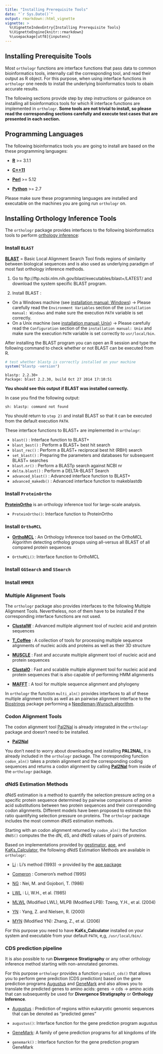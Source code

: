 ```yaml
---
title: "Installing Prerequisite Tools"
date: "`r Sys.Date()`"
output: rmarkdown::html_vignette
vignette: >
  %\VignetteIndexEntry{Installing Prerequisite Tools}
  %\VignetteEngine{knitr::rmarkdown}
  %\usepackage[utf8]{inputenc}
---
```



## Installing Prerequisite Tools

Most `orthologr` functions are interface functions that pass data to common
bioinformatics tools, internally call the corresponding tool, and read their output
as R object. For this purpose, when using interface functions in `orthologr` one needs to 
install the underlying bioinformatics tools to obain accurate results. 

The following sections provide step by step instructions or guideance on installing 
all bioinformatics tools for which R interface functions are implemented in `orthologr`.
__Some tools are not trivial to install, so please read the corresponding sections carefully
and execute test cases that are presented in each section.__


## Programming Languages

The following bioinformatics tools you are going to install are based on
the these programming languages:

 - [__R__](http://www.cran.r-project.org) >= 3.1.1
 
 - [__C++11__](http://isocpp.org/about)
 
 - [__Perl__](https://www.perl.org) >= 5.12
 
 - [__Python__](https://www.python.org) >= 2.7

Please make sure these programming languages are installed and executable on the machines you are going run `orthologr` on.

## Installing Orthology Inference Tools

The `orthologr` package provides interfaces to the following bioinformatics tools 
to perform [orthology inference](http://link.springer.com/protocol/10.1007%2F978-1-61779-582-4_9):


### Install `BLAST`

[__BLAST__](http://www.ncbi.nlm.nih.gov/guide/howto/run-blast-local/]) = Basic Local Alignment Search Tool finds regions of similarity between biological sequences and is also used as underlying paradigm of most fast orthology inference methods.

1) Go to ftp://ftp.ncbi.nlm.nih.gov/blast/executables/blast+/LATEST/ and download the system specific BLAST program.

2) Install BLAST :  

* On a Windows machine (see [installation manual: Windows](http://www.ncbi.nlm.nih.gov/books/NBK52637/))
-> Please carefully read the `Environment Variables` section of the `installation manual: Windows` and make sure the execution `PATH` variable is set correctly.
* On a Unix machine (see [installation manual: Unix](http://www.ncbi.nlm.nih.gov/books/NBK52640/)) 
-> Please carefully read the `Configuration` section of the `installation manual: Unix` and make sure the execution `PATH` variable is set correctly to `usr/local/bin`.

After installing the BLAST program you can open an R session and type the following command to check whether or not BLAST can be executed from R.

```r
# test whether blastp is correctly installed on your machine
system("blastp -version")
```

```
blastp: 2.2.30+
Package: blast 2.2.30, build Oct 27 2014 17:10:51
```

__You should see this output if BLAST was installed correctly.__

In case you find the following output:

```
sh: blastp: command not found
```

You should return to `step 2)` and install BLAST so that it can be executed
from the default execution `PATH`.

These interface functions to BLAST+ are implemented in `orthologr`:
 
 - `blast()` : Interface function to BLAST+
 - `blast_best()` : Perform a BLAST+ best hit search
 - `blast_rec()` : Perform a BLAST+ reciprocal best hit (RBH) search
 - `set_blast()` : Preparing the parameters and databases for subsequent BLAST+ searches
 - `blast.nr()` : Perform a BLASTp search against NCBI nr
 - `delta.blast()` : Perform a DELTA-BLAST Search
 - `advanced_blast()` : Advanced interface function to BLAST+
 - `advanced_makedb()` : Advanced interface function to makeblastdb
 
 
### Install `ProteinOrtho`
 
[__ProteinOrtho__](https://www.bioinf.uni-leipzig.de/Software/proteinortho/) is an orthology inference tool for large-scale analysis.
 
 * `ProteinOrtho()`: Interface function to ProteinOrtho

### Install `OrthoMCL`

 - [__OrthoMCL__](http://www.orthomcl.org/orthomcl/) : An Orthology Inference tool based on the OrthoMCL Algorithm detecting ortholog groups using all-versus all BLAST of all compared protein sequences
 
 * `OrthoMCL()`: Interface function to OrthoMCL
 

### Install `GGSearch` and `SSearch`

### Install `HMMER`



### Multiple Alignment Tools

The `orthologr` package also provides interfaces to the following Multiple Alignment Tools.
Nevertheless, non of them have to be installed if the corresponding interface functions
are not used.

 - [__ClustalW__](http://www.clustal.org/clustal2/) : Advanced multiple alignment tool of nucleic acid and protein sequences
 
 - [__T_Coffee__](http://www.tcoffee.org/Projects/tcoffee/) : A collection of tools for processing multiple sequence alignments
 of nucleic acids and proteins as well as their 3D structure
 
 - [__MUSCLE__](http://www.drive5.com/muscle/) : Fast and accurate multiple alignment tool of nucleic acid and protein sequences
 
 - [__ClustalO__](http://www.clustal.org/omega/) : Fast and scalable multiple alignment tool for nucleic acid and protein sequences that is also
 capable of performing HMM alignments
 
 - [__MAFFT__](http://mafft.cbrc.jp/alignment/software/) : A tool for multiple sequence alignment and phylogeny

In `orthologr` the function `multi_aln()` provides interfaces to all of these multiple alignment tools
as well as an pairwise alignment interface to the [Biostrings](http://www.bioconductor.org/packages/release/bioc/html/Biostrings.html) package performing a [Needleman-Wunsch algorithm](http://www.sciencedirect.com/science/article/pii/0022283670900574).


### Codon Alignment Tools

The codon alignment tool [Pal2Nal](http://www.bork.embl.de/pal2nal/) is already integrated in the `orthologr` package
and doesn't need to be installed.

 - [__Pal2Nal__](http://www.bork.embl.de/pal2nal/)

You don't need to worry about downloading and installing __PAL2NAL__, it is already included in the `orthologr` package.
The corresponding function `codon_aln()` takes a protein alignment and the corresponding coding sequences and returns
a codon alignment by calling [__Pal2Nal__](http://www.bork.embl.de/pal2nal/) from inside of the `orthologr` package.

### dNdS Estimation Methods

dNdS estimation is a method to quantify the selection pressure acting on a specific protein sequence determined by pairwise comparisons of
amino acid substitutions between two protein sequences and their corresponding codon alignments.
Different models have been proposed to estimate this ratio quantifying selection pressure on proteins.
The `orthologr` package includes the most common dNdS estimation methods.

Starting with an codon alignment returned by `codon_aln()` the function `dNdS()` computes
the the dN, dS, and dNdS values of pairs of proteins.

Based on implementations provided by [gestimator](http://molpopgen.org/software/libsequence.html), [ape](http://www.cran.r-project.org/web/packages/ape/index.html), and [KaKs_Calculator](https://code.google.com/p/kaks-calculator/),
the following dNdS Estimation Methods are available in `orthologr`:

 - [Li](http://link.springer.com/article/10.1007/BF02407308#page-1) : Li's method (1993) -> provided by the [ape package](http://cran.r-project.org/web/packages/ape/index.html)

 - [Comeron](http://link.springer.com/article/10.1007/BF00173196) : Comeron's method (1995)

 - [NG](http://mbe.oxfordjournals.org/content/3/5/418.short) : Nei, M. and Gojobori, T. (1986)

 - [LWL](http://mbe.oxfordjournals.org/content/2/2/150.short) : Li, W.H., et al. (1985)

 - [MLWL](http://mbe.oxfordjournals.org/content/21/12/2290.short) (Modified LWL), MLPB (Modified LPB): Tzeng, Y.H., et al. (2004)

 - [YN](http://mbe.oxfordjournals.org/content/17/1/32.short) : Yang, Z. and Nielsen, R. (2000)

 - [MYN](http://www.biomedcentral.com/1471-2148/6/44/) (Modified YN): Zhang, Z., et al. (2006)

For this purpose you need to have __KaKs_Calculator__ installed on your system and executable from your default `PATH`, e,g, `/usr/local/bin/`.



### CDS prediction pipeline

It is also possible to run __Divergence Stratigraphy__ or any other
orthology inference method starting with non-annotated genomes.

For this purpose `orthologr` provides a function `predict_cds()` that allows
you to perform gene prediction (CDS prediction) based on the gene prediction programs
[Augustus](http://bioinf.uni-greifswald.de/augustus/) and [GeneMark](http://exon.gatech.edu/GeneMark/)
and also allows you to translate the predicted genes to amino acids:  genes -> cds -> amino acids that
can subsequently be used for __Divergence Stratigraphy__ or __Orthology Inference__.

- [Augustus](http://bioinf.uni-greifswald.de/augustus/) : Prediction of regions within eukaryotic genomic sequences that can be denoted as "predicted genes"

* `augustus()`: Interface function for the gene prediction program augustus

- [GeneMark](http://exon.gatech.edu/GeneMark/): A family of gene prediction programs for all kingdoms of life

* `genemark()` : Interface function for the gene prediction program GeneMark



